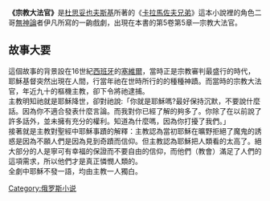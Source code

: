 '''《宗教大法官》'''是[[杜思妥也夫斯基|杜思妥也夫斯基]]所著的《[[卡拉馬佐夫兄弟|卡拉馬佐夫兄弟]]》這本小說裡的角色二哥[[無神論|無神論]]者伊凡所寫的一齣戲劇，出現在本書的第5卷第5章—宗教大法官。
== 故事大要 ==

這個故事的背景設在16世紀[[西班牙|西班牙]]的[[塞維爾|塞維爾]]，當時正是宗教審判最盛行的時代，耶穌基督突然出現在人間，行當年祂在世時所行的的種種神蹟。而當時的宗教大法官，年近九十的樞機主教，卻下令將祂逮捕。<br />
主教明知祂就是耶穌降世，卻對祂說:「你就是耶穌嗎?最好保持沉默，不要說什麼話。因為你不適合發表什麼言論。而我對你已經了解的夠多了。你除了在以前說了許多話外，並未擁有充分的權利。知道為什麼嗎，因為你打擾了我們。」<br />
接著就是主教對聖經中耶穌事蹟的解釋：主教認為當初耶穌在曠野拒絕了魔鬼的誘惑是因為不願人們是因為見到奇蹟而信仰。但主教認為耶穌把人類看的太高了。絕大部分的人是寧可有幸福的保證而不要自由的信仰，而他們（教會）滿足了人們的這項需求，所以他們才是真正憐憫人類的。<br />
全劇中耶穌不發一語，均由主教一人獨白。

[[Category:俄罗斯小说|Category:俄罗斯小说]]